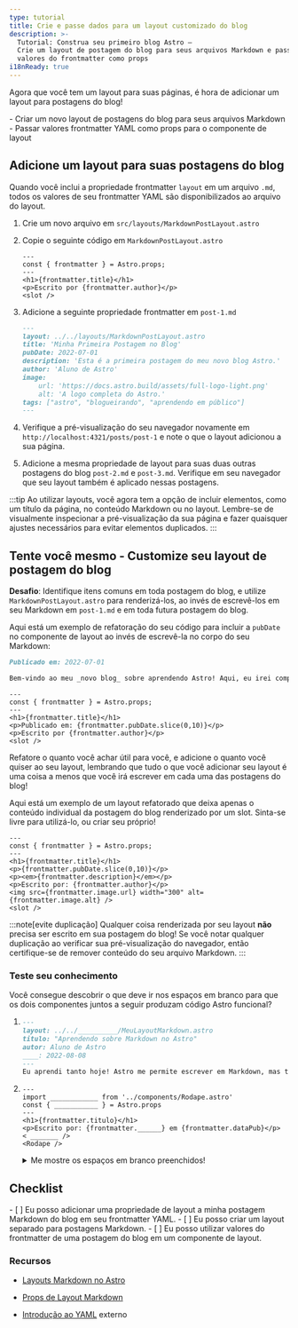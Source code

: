 ```yaml
---
type: tutorial
title: Crie e passe dados para um layout customizado do blog
description: >-
  Tutorial: Construa seu primeiro blog Astro —
  Crie um layout de postagem do blog para seus arquivos Markdown e passe seus
  valores do frontmatter como props
i18nReady: true
---
```




Agora que você tem um layout para suas páginas, é hora de adicionar um layout para postagens do blog!

<PreCheck>
  - Criar um novo layout de postagens do blog para seus arquivos Markdown
  - Passar valores frontmatter YAML como props para o componente de layout
</PreCheck>

## Adicione um layout para suas postagens do blog

Quando você inclui a propriedade frontmatter `layout` em um arquivo `.md`, todos os valores de seu frontmatter YAML são disponibilizados ao arquivo do layout.

1. Crie um novo arquivo em `src/layouts/MarkdownPostLayout.astro`

2. Copie o seguinte código em `MarkdownPostLayout.astro`

    ```astro title="src/layouts/MarkdownPostLayout.astro"
    ---
    const { frontmatter } = Astro.props;
    ---
    <h1>{frontmatter.title}</h1>
    <p>Escrito por {frontmatter.author}</p>
    <slot />
    ```

3. Adicione a seguinte propriedade frontmatter em `post-1.md`

    ```markdown title="src/pages/posts/post-1.md" ins={2}
    ---
    layout: ../../layouts/MarkdownPostLayout.astro
    title: 'Minha Primeira Postagem no Blog'
    pubDate: 2022-07-01
    description: 'Esta é a primeira postagem do meu novo blog Astro.'
    author: 'Aluno de Astro'
    image:
        url: 'https://docs.astro.build/assets/full-logo-light.png'
        alt: 'A logo completa do Astro.'
    tags: ["astro", "blogueirando", "aprendendo em público"]
    ---
    ```

4. Verifique a pré-visualização do seu navegador novamente em `http://localhost:4321/posts/post-1` e note o que o layout adicionou a sua página. 

5. Adicione a mesma propriedade de layout para suas duas outras postagens do blog `post-2.md` e `post-3.md`. Verifique em seu navegador que seu layout também é aplicado nessas postagens.

:::tip
Ao utilizar layouts, você agora tem a opção de incluir elementos, como um título da página, no conteúdo Markdown ou no layout. Lembre-se de visualmente inspecionar a pré-visualização da sua página e fazer quaisquer ajustes necessários para evitar elementos duplicados. 
:::

<Box icon="puzzle-piece">

## Tente você mesmo - Customize seu layout de postagem do blog

**Desafio**: Identifique itens comuns em toda postagem do blog, e utilize `MarkdownPostLayout.astro` para renderizá-los, ao invés de escrevê-los em seu Markdown em `post-1.md` e em toda futura postagem do blog.

Aqui está um exemplo de refatoração do seu código para incluir a `pubDate` no componente de layout ao invés de escrevê-la no corpo do seu Markdown:

```markdown title="src/pages/posts/post-1.md" del={1}
Publicado em: 2022-07-01

Bem-vindo ao meu _novo blog_ sobre aprendendo Astro! Aqui, eu irei compartilhar minha jornada de aprendizado enquanto eu construo um novo website.
```

```astro title="src/layouts/MarkdownPostLayout.astro" ins={5}
---
const { frontmatter } = Astro.props;
---
<h1>{frontmatter.title}</h1>
<p>Publicado em: {frontmatter.pubDate.slice(0,10)}</p>
<p>Escrito por {frontmatter.author}</p>
<slot />
```

Refatore o quanto você achar útil para você, e adicione o quanto você quiser ao seu layout, lembrando que tudo o que você adicionar seu layout é uma coisa a menos que você irá escrever em cada uma das postagens do blog!

Aqui está um exemplo de um layout refatorado que deixa apenas o conteúdo individual da postagem do blog renderizado por um slot. Sinta-se livre para utilizá-lo, ou criar seu próprio!

```astro title="src/layouts/MarkdownPostLayout.astro"
---
const { frontmatter } = Astro.props;
---
<h1>{frontmatter.title}</h1>
<p>{frontmatter.pubDate.slice(0,10)}</p>
<p><em>{frontmatter.description}</em></p>
<p>Escrito por: {frontmatter.author}</p>
<img src={frontmatter.image.url} width="300" alt={frontmatter.image.alt} />
<slot />
```
</Box>

:::note[evite duplicação]
 Qualquer coisa renderizada por seu layout **não** precisa ser escrito em sua postagem do blog! Se você notar qualquer duplicação ao verificar sua pré-visualização do navegador, então certifique-se de remover conteúdo do seu arquivo Markdown.
:::

 

<Box icon="question-mark">

### Teste seu conhecimento

Você consegue descobrir o que deve ir nos espaços em branco para que os dois componentes juntos a seguir produzam código Astro funcional?

1.  ```markdown title="src/pages/posts/learning-astro.md"
    ---
    layout: ../../__________/MeuLayoutMarkdown.astro
    titulo: "Aprendendo sobre Markdown no Astro"
    autor: Aluno de Astro
    ____: 2022-08-08
    ---
    Eu aprendi tanto hoje! Astro me permite escrever em Markdown, mas também a utilizar variáveis do frontmatter. Eu posso até acessar esses valores em um componente de layout Astro.
    ```

2.  ```astro title="src/layouts/MeuLayoutMarkdown.astro"
    ---
    import ____________ from '../components/Rodape.astro'
    const { ___________ } = Astro.props
    ---
    <h1>{frontmatter.titulo}</h1>
    <p>Escrito por: {frontmatter.______} em {frontmatter.dataPub}</p>
    < _______ />
    <Rodape />
    ```
    <details>
        <summary>Me mostre os espaços em branco preenchidos!</summary>

        1.  ```markdown title="src/pages/posts/learning-astro.md" "layouts" "dataPub"
            ---
            layout: ../../layouts/MeuLayoutMarkdown.astro
            titulo: "Aprendendo sobre Markdown no Astro"
            autor: Aluno de Astro
            dataPub: 2022-08-08
            ---
            Eu aprendi tanto hoje! Astro me permite escrever em Markdown, mas também a utilizar variáveis do frontmatter. Eu posso até acessar esses valores em um componente de layout Astro.
            ```

        2.  ```astro title="src/layouts/MeuLayoutMarkdown.astro" " Rodape " " frontmatter " "autor" "slot"
            ---
            import Rodape from '../components/Rodape.astro'
            const { frontmatter } = Astro.props
            ---
            <h1>{frontmatter.titulo}</h1>
            <p>Escrito por: {frontmatter.autor} em {frontmatter.dataPub}</p>
            <slot />
            <Rodape />
            ```
    </details>
</Box>

<Box icon="check-list">

## Checklist

<Checklist>
- [ ] Eu posso adicionar uma propriedade de layout a minha postagem Markdown do blog em seu frontmatter YAML.
- [ ] Eu posso criar um layout separado para postagens Markdown.
- [ ] Eu posso utilizar valores do frontmatter de uma postagem do blog em um componente de layout.
</Checklist>

</Box>

### Recursos

- [Layouts Markdown no Astro](/pt-br/guides/markdown-content/#frontmatter-layout)

- [Props de Layout Markdown](/pt-br/core-concepts/layouts/#props-de-layout-markdown)

- [Introdução ao YAML](https://dev.to/paulasantamaria/introduction-to-yaml-125f) <Badge>externo</Badge>
